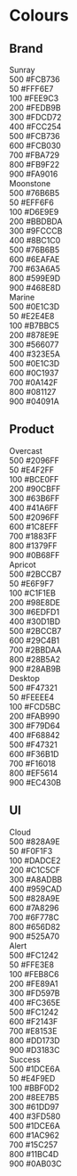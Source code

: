 
<Meta title="Materials|Colours" />

# Colours

## Brand

<Story name="Brand">
    <div>
        <div className="pa4 bg-sunray-500 br4 br--top">
            <div className="flex">
                <span className="ttu fw6">Sunray</span>
            </div>
        </div>
        <div className="pa4 bg-sunray-500">
            <div className="flex justify-between">
                <span>500</span>
                <span>#FCB736</span>
            </div>
        </div>
        <div className="pa4 bg-sunray-50">
            <div className="flex justify-between">
                <span>50</span>
                <span>#FFF6E7</span>
            </div>
        </div>
        <div className="pa4 bg-sunray-100">
            <div className="flex justify-between">
                <span>100</span>
                <span>#FEE9C3</span>
            </div>
        </div>
        <div className="pa4 bg-sunray-200">
            <div className="flex justify-between">
                <span>200</span>
                <span>#FEDB9B</span>
            </div>
        </div>
        <div className="pa4 bg-sunray-300">
            <div className="flex justify-between">
                <span>300</span>
                <span>#FDCD72</span>
            </div>
        </div>
        <div className="pa4 bg-sunray-400">
            <div className="flex justify-between">
                <span>400</span>
                <span>#FCC254</span>
            </div>
        </div>
        <div className="pa4 bg-sunray-500">
            <div className="flex justify-between">
                <span>500</span>
                <span>#FCB736</span>
            </div>
        </div>
        <div className="pa4 bg-sunray-600">
            <div className="flex justify-between">
                <span>600</span>
                <span>#FCB030</span>
            </div>
        </div>
        <div className="pa4 bg-sunray-700">
            <div className="flex justify-between">
                <span>700</span>
                <span>#FBA729</span>
            </div>
        </div>
        <div className="pa4 bg-sunray-800 white">
            <div className="flex justify-between">
                <span>800</span>
                <span>#FB9F22</span>
            </div>
        </div>
        <div className="pa4 br4 br--bottom bg-sunray-900 white">
            <div className="flex justify-between">
                <span>900</span>
                <span>#FA9016</span>
            </div>
        </div>
        <div className="pa4 bg-moonstone-500 br4 br--top mt8">
            <div className="flex">
                <span className="ttu fw6">Moonstone</span>
            </div>
        </div>
        <div className="pa4 bg-moonstone-500">
            <div className="flex justify-between">
                <span>500</span>
                <span>#76B6B5</span>
            </div>
        </div>
        <div className="pa4 bg-moonstone-50">
            <div className="flex justify-between">
                <span>50</span>
                <span>#EFF6F6</span>
            </div>
        </div>
        <div className="pa4 bg-moonstone-100">
            <div className="flex justify-between">
                <span>100</span>
                <span>#D6E9E9</span>
            </div>
        </div>
        <div className="pa4 bg-moonstone-200">
            <div className="flex justify-between">
                <span>200</span>
                <span>#BBDBDA</span>
            </div>
        </div>
        <div className="pa4 bg-moonstone-300">
            <div className="flex justify-between">
                <span>300</span>
                <span>#9FCCCB</span>
            </div>
        </div>
        <div className="pa4 bg-moonstone-400">
            <div className="flex justify-between">
                <span>400</span>
                <span>#8BC1C0</span>
            </div>
        </div>
        <div className="pa4 bg-moonstone-500">
            <div className="flex justify-between">
                <span>500</span>
                <span>#76B6B5</span>
            </div>
        </div>
        <div className="pa4 bg-moonstone-600">
            <div className="flex justify-between">
                <span>600</span>
                <span>#6EAFAE</span>
            </div>
        </div>
        <div className="pa4 bg-moonstone-700">
            <div className="flex justify-between">
                <span>700</span>
                <span>#63A6A5</span>
            </div>
        </div>
        <div className="pa4 bg-moonstone-800 white">
            <div className="flex justify-between">
                <span>800</span>
                <span>#599E9D</span>
            </div>
        </div>
        <div className="pa4 br4 br--bottom bg-moonstone-900 white">
            <div className="flex justify-between">
                <span>900</span>
                <span>#468E8D</span>
            </div>
        </div>
        <div className="pa4 bg-marine-500 br4 br--top mt8">
            <div className="flex">
                <span className="ttu fw6 white">Marine</span>
            </div>
        </div>
        <div className="pa4 bg-marine-500 white">
            <div className="flex justify-between">
                <span>500</span>
                <span>#0E1C3D</span>
            </div>
        </div>
        <div className="pa4 bg-marine-50">
            <div className="flex justify-between">
                <span>50</span>
                <span>#E2E4E8</span>
            </div>
        </div>
        <div className="pa4 bg-marine-100">
            <div className="flex justify-between">
                <span>100</span>
                <span>#B7BBC5</span>
            </div>
        </div>
        <div className="pa4 bg-marine-200">
            <div className="flex justify-between">
                <span>200</span>
                <span>#878E9E</span>
            </div>
        </div>
        <div className="pa4 bg-marine-300">
            <div className="flex justify-between">
                <span>300</span>
                <span>#566077</span>
            </div>
        </div>
        <div className="pa4 bg-marine-400 white">
            <div className="flex justify-between">
                <span>400</span>
                <span>#323E5A</span>
            </div>
        </div>
        <div className="pa4 bg-marine-500 white">
            <div className="flex justify-between">
                <span>500</span>
                <span>#0E1C3D</span>
            </div>
        </div>
        <div className="pa4 bg-marine-600 white">
            <div className="flex justify-between">
                <span>600</span>
                <span>#0C1937</span>
            </div>
        </div>
        <div className="pa4 bg-marine-700 white">
            <div className="flex justify-between">
                <span>700</span>
                <span>#0A142F</span>
            </div>
        </div>
        <div className="pa4 bg-marine-800 white">
            <div className="flex justify-between">
                <span>800</span>
                <span>#081127</span>
            </div>
        </div>
        <div className="pa4 br4 br--bottom bg-marine-900 white">
            <div className="flex justify-between">
                <span>900</span>
                <span>#04091A</span>
            </div>
        </div>
    </div>
</Story>

## Product

<Story name="Product">
    <div>
        <div className="pa4 bg-overcast-500 br4 br--top mt8">
            <div className="flex">
                <span className="ttu fw6">Overcast</span>
            </div>
        </div>
        <div className="pa4 bg-overcast-500">
            <div className="flex justify-between">
                <span>500</span>
                <span>#2096FF</span>
            </div>
        </div>
        <div className="pa4 bg-overcast-50">
            <div className="flex justify-between">
                <span>50</span>
                <span>#E4F2FF</span>
            </div>
        </div>
        <div className="pa4 bg-overcast-100">
            <div className="flex justify-between">
                <span>100</span>
                <span>#BCE0FF</span>
            </div>
        </div>
        <div className="pa4 bg-overcast-200">
            <div className="flex justify-between">
                <span>200</span>
                <span>#90CBFF</span>
            </div>
        </div>
        <div className="pa4 bg-overcast-300">
            <div className="flex justify-between">
                <span>300</span>
                <span>#63B6FF</span>
            </div>
        </div>
        <div className="pa4 bg-overcast-400">
            <div className="flex justify-between">
                <span>400</span>
                <span>#41A6FF</span>
            </div>
        </div>
        <div className="pa4 bg-overcast-500">
            <div className="flex justify-between">
                <span>500</span>
                <span>#2096FF</span>
            </div>
        </div>
        <div className="pa4 bg-overcast-600">
            <div className="flex justify-between">
                <span>600</span>
                <span>#1C8EFF</span>
            </div>
        </div>
        <div className="pa4 bg-overcast-700">
            <div className="flex justify-between">
                <span>700</span>
                <span>#1883FF</span>
            </div>
        </div>
        <div className="pa4 bg-overcast-800 white">
            <div className="flex justify-between">
                <span>800</span>
                <span>#1379FF</span>
            </div>
        </div>
        <div className="pa4 br4 br--bottom bg-overcast-900 white">
            <div className="flex justify-between">
                <span>900</span>
                <span>#0B68FF</span>
            </div>
        </div>
        <div className="pa4 bg-apricot-500 br4 br--top mt8">
            <div className="flex">
                <span className="ttu fw6">Apricot</span>
            </div>
        </div>
        <div className="pa4 bg-apricot-500">
            <div className="flex justify-between">
                <span>500</span>
                <span>#2BCCB7</span>
            </div>
        </div>
        <div className="pa4 bg-apricot-50">
            <div className="flex justify-between">
                <span>50</span>
                <span>#E6F9F7</span>
            </div>
        </div>
        <div className="pa4 bg-apricot-100">
            <div className="flex justify-between">
                <span>100</span>
                <span>#C1F1EB</span>
            </div>
        </div>
        <div className="pa4 bg-apricot-200">
            <div className="flex justify-between">
                <span>200</span>
                <span>#98E8DE</span>
            </div>
        </div>
        <div className="pa4 bg-apricot-300">
            <div className="flex justify-between">
                <span>300</span>
                <span>#6EDFD1</span>
            </div>
        </div>
        <div className="pa4 bg-apricot-400">
            <div className="flex justify-between">
                <span>400</span>
                <span>#30D1BD</span>
            </div>
        </div>
        <div className="pa4 bg-apricot-500">
            <div className="flex justify-between">
                <span>500</span>
                <span>#2BCCB7</span>
            </div>
        </div>
        <div className="pa4 bg-apricot-600">
            <div className="flex justify-between">
                <span>600</span>
                <span>#29C4B1</span>
            </div>
        </div>
        <div className="pa4 bg-apricot-700">
            <div className="flex justify-between">
                <span>700</span>
                <span>#2BBDAA</span>
            </div>
        </div>
        <div className="pa4 bg-apricot-800 white">
            <div className="flex justify-between">
                <span>800</span>
                <span>#28B5A2</span>
            </div>
        </div>
        <div className="pa4 br4 br--bottom bg-apricot-900 white">
            <div className="flex justify-between">
                <span>900</span>
                <span>#28AB9B</span>
            </div>
        </div>
        <div className="pa4 bg-desktop-500 br4 br--top mt8">
            <div className="flex">
                <span className="ttu fw6">Desktop</span>
            </div>
        </div>
        <div className="pa4 bg-desktop-500">
            <div className="flex justify-between">
                <span>500</span>
                <span>#F47321</span>
            </div>
        </div>
        <div className="pa4 bg-desktop-50">
            <div className="flex justify-between">
                <span>50</span>
                <span>#FEEEE4</span>
            </div>
        </div>
        <div className="pa4 bg-desktop-100">
            <div className="flex justify-between">
                <span>100</span>
                <span>#FCD5BC</span>
            </div>
        </div>
        <div className="pa4 bg-desktop-200">
            <div className="flex justify-between">
                <span>200</span>
                <span>#FAB990</span>
            </div>
        </div>
        <div className="pa4 bg-desktop-300">
            <div className="flex justify-between">
                <span>300</span>
                <span>#F79D64</span>
            </div>
        </div>
        <div className="pa4 bg-desktop-400">
            <div className="flex justify-between">
                <span>400</span>
                <span>#F68842</span>
            </div>
        </div>
        <div className="pa4 bg-desktop-500">
            <div className="flex justify-between">
                <span>500</span>
                <span>#F47321</span>
            </div>
        </div>
        <div className="pa4 bg-desktop-600">
            <div className="flex justify-between">
                <span>600</span>
                <span>#F36B1D</span>
            </div>
        </div>
        <div className="pa4 bg-desktop-700">
            <div className="flex justify-between">
                <span>700</span>
                <span>#F16018</span>
            </div>
        </div>
        <div className="pa4 bg-desktop-800 white">
            <div className="flex justify-between">
                <span>800</span>
                <span>#EF5614</span>
            </div>
        </div>
        <div className="pa4 br4 br--bottom bg-desktop-900 white">
            <div className="flex justify-between">
                <span>900</span>
                <span>#EC430B</span>
            </div>
        </div>
    </div>
</Story>

## UI

<Story name="UI">
    <div>
        <div className="pa4 bg-cloud-500 br4 br--top mt8">
            <div className="flex">
                <span className="ttu fw6">Cloud</span>
            </div>
        </div>
        <div className="pa4 bg-cloud-500">
            <div className="flex justify-between">
                <span>500</span>
                <span>#828A9E</span>
            </div>
        </div>
        <div className="pa4 bg-cloud-50">
            <div className="flex justify-between">
                <span>50</span>
                <span>#F0F1F3</span>
            </div>
        </div>
        <div className="pa4 bg-cloud-100">
            <div className="flex justify-between">
                <span>100</span>
                <span>#DADCE2</span>
            </div>
        </div>
        <div className="pa4 bg-cloud-200">
            <div className="flex justify-between">
                <span>200</span>
                <span>#C1C5CF</span>
            </div>
        </div>
        <div className="pa4 bg-cloud-300">
            <div className="flex justify-between">
                <span>300</span>
                <span>#A8ADBB</span>
            </div>
        </div>
        <div className="pa4 bg-cloud-400">
            <div className="flex justify-between">
                <span>400</span>
                <span>#959CAD</span>
            </div>
        </div>
        <div className="pa4 bg-cloud-500">
            <div className="flex justify-between">
                <span>500</span>
                <span>#828A9E</span>
            </div>
        </div>
        <div className="pa4 bg-cloud-600">
            <div className="flex justify-between">
                <span>600</span>
                <span>#7A8296</span>
            </div>
        </div>
        <div className="pa4 bg-cloud-700">
            <div className="flex justify-between">
                <span>700</span>
                <span>#6F778C</span>
            </div>
        </div>
        <div className="pa4 bg-cloud-800 white">
            <div className="flex justify-between">
                <span>800</span>
                <span>#656D82</span>
            </div>
        </div>
        <div className="pa4 br4 br--bottom bg-cloud-900 white">
            <div className="flex justify-between">
                <span>900</span>
                <span>#525A70</span>
            </div>
        </div>
        <div className="pa4 bg-alert-500 br4 br--top mt8">
            <div className="flex">
                <span className="ttu fw6 white">Alert</span>
            </div>
        </div>
        <div className="pa4 bg-alert-500">
            <div className="flex justify-between white">
                <span>500</span>
                <span>#FC1242</span>
            </div>
        </div>
        <div className="pa4 bg-alert-50">
            <div className="flex justify-between">
                <span>50</span>
                <span>#FFE3E8</span>
            </div>
        </div>
        <div className="pa4 bg-alert-100">
            <div className="flex justify-between">
                <span>100</span>
                <span>#FEB8C6</span>
            </div>
        </div>
        <div className="pa4 bg-alert-200">
            <div className="flex justify-between">
                <span>200</span>
                <span>#FE89A1</span>
            </div>
        </div>
        <div className="pa4 bg-alert-300">
            <div className="flex justify-between">
                <span>300</span>
                <span>#FD597B</span>
            </div>
        </div>
        <div className="pa4 bg-alert-400">
            <div className="flex justify-between">
                <span>400</span>
                <span>#FC365E</span>
            </div>
        </div>
        <div className="pa4 bg-alert-500 white">
            <div className="flex justify-between">
                <span>500</span>
                <span>#FC1242</span>
            </div>
        </div>
        <div className="pa4 bg-alert-600 white">
            <div className="flex justify-between">
                <span>600</span>
                <span>#F2143F</span>
            </div>
        </div>
        <div className="pa4 bg-alert-700 white">
            <div className="flex justify-between">
                <span>700</span>
                <span>#E8153E</span>
            </div>
        </div>
        <div className="pa4 bg-alert-800 white">
            <div className="flex justify-between">
                <span>800</span>
                <span>#DD173D</span>
            </div>
        </div>
        <div className="pa4 br4 br--bottom bg-alert-900 white">
            <div className="flex justify-between">
                <span>900</span>
                <span>#D3183C</span>
            </div>
        </div>
        <div className="pa4 bg-success-500 br4 br--top mt8">
            <div className="flex">
                <span className="ttu fw6">Success</span>
            </div>
        </div>
        <div className="pa4 bg-success-500">
            <div className="flex justify-between">
                <span>500</span>
                <span>#1DCE6A</span>
            </div>
        </div>
        <div className="pa4 bg-success-50">
            <div className="flex justify-between">
                <span>50</span>
                <span>#E4F9ED</span>
            </div>
        </div>
        <div className="pa4 bg-success-100">
            <div className="flex justify-between">
                <span>100</span>
                <span>#BBF0D2</span>
            </div>
        </div>
        <div className="pa4 bg-success-200">
            <div className="flex justify-between">
                <span>200</span>
                <span>#8EE7B5</span>
            </div>
        </div>
        <div className="pa4 bg-success-300">
            <div className="flex justify-between">
                <span>300</span>
                <span>#61DD97</span>
            </div>
        </div>
        <div className="pa4 bg-success-400">
            <div className="flex justify-between">
                <span>400</span>
                <span>#3FD580</span>
            </div>
        </div>
        <div className="pa4 bg-success-500">
            <div className="flex justify-between">
                <span>500</span>
                <span>#1DCE6A</span>
            </div>
        </div>
        <div className="pa4 bg-success-600">
            <div className="flex justify-between">
                <span>600</span>
                <span>#1AC962</span>
            </div>
        </div>
        <div className="pa4 bg-success-700">
            <div className="flex justify-between">
                <span>700</span>
                <span>#15C257</span>
            </div>
        </div>
        <div className="pa4 bg-success-800 white">
            <div className="flex justify-between">
                <span>800</span>
                <span>#11BC4D</span>
            </div>
        </div>
        <div className="pa4 br4 br--bottom bg-success-900 white">
            <div className="flex justify-between">
                <span>900</span>
                <span>#0AB03C</span>
            </div>
        </div>
    </div>
</Story>

